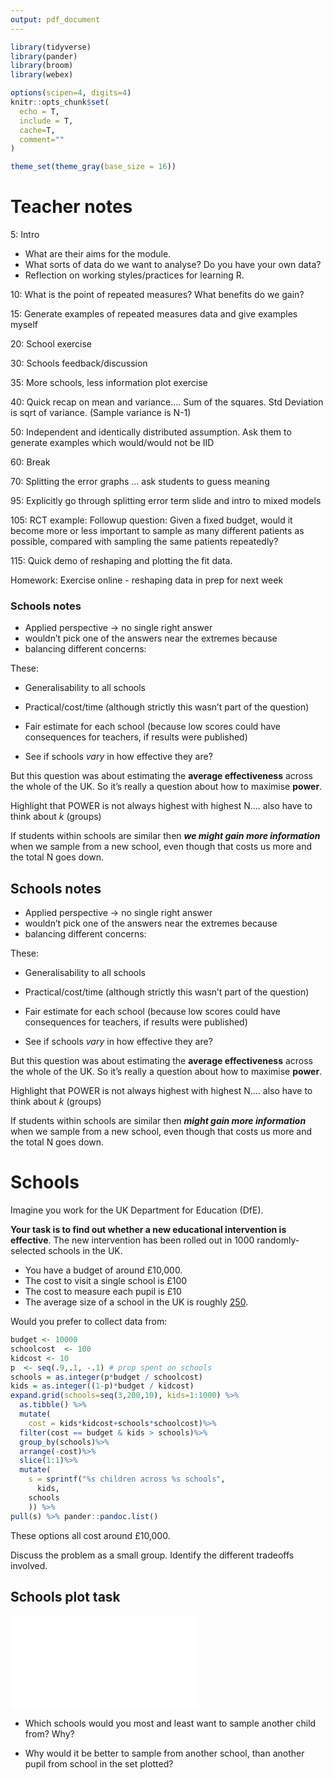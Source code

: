```yaml
---
output: pdf_document
---
```


```r
library(tidyverse)
library(pander)
library(broom)
library(webex)

options(scipen=4, digits=4)
knitr::opts_chunk$set(
  echo = T,
  include = T, 
  cache=T,
  comment=""
)

theme_set(theme_gray(base_size = 16))
```


# Teacher notes

5: Intro

- What are their aims for the module.
- What sorts of data do we want to analyse? Do you have your own data?
- Reflection on working styles/practices for learning R.


10:   What is the point of repeated measures? What benefits do we gain?

15:   Generate examples of repeated measures data and give examples myself

20:   School exercise

30:   Schools feedback/discussion

35:   More schools, less information plot exercise

40:  Quick recap on mean and variance.... Sum of the squares. Std Deviation is sqrt of variance.   (Sample variance is N-1)

50:   Independent and identically distributed assumption. Ask them to generate examples which would/would not be IID

60: Break

70: Splitting the error graphs ... ask students to guess meaning

95: Explicitly go through splitting error term slide and intro to mixed models


105:   RCT example: Followup question: Given a fixed budget, would it become more or less important to sample as many different patients as possible, compared with sampling the same patients repeatedly?


115: Quick demo of reshaping and plotting the fit data.

Homework: Exercise online - reshaping data in prep for next week



### Schools notes


- Applied perspective -> no single right answer
- wouldn't pick one of the answers near the extremes because
- balancing different concerns:


These:

- Generalisability to all schools

- Practical/cost/time (although strictly this wasn't part of the question)

- Fair estimate for each school (because low scores could have consequences for teachers, if results were published)

- See if schools *vary* in how effective they are?


But this question was about estimating the **average effectiveness** across the whole of the UK. So it's really a question about how to maximise **power**.


Highlight that POWER is not always highest with highest N.... also have to think about $k$ (groups)


If students within schools are similar then ***we might gain more information*** when we sample from a new school, even though that costs us more and the total N goes down.

<!--
> A question that often comes up at this point is how many units are needed at each level. It is difficult to give specific advice but there are some general principles that are worth stating now. The key one is the target of inference: in other words, are the units in your dataset special ones that you are interested in in their own right, or are you regarding them as representatives of a larger population which you wish to use them to draw conclusions about? If the target of inference in an educational study is a particular school then you would need a lot of students in that school to get a precise effect. If the target of inference is between-school differences in general, then you would need a lot of schools to get a reliable estimate. That is, you could not sensibly use a multilevel model with only two schools even if you had a sample of 1000 students in each of them. In the educational literature it has been suggested that, given the size of effects that are commonly found for between-school differences, a minimum of 25 schools is needed to provide a precise estimate of between-school variance, with a preference for 100 or more schools[2]. You would not normally omit any school from the analysis merely because it has few students, but at the same time you will not be able to distinguish between-school and between-student variation if there is only one student in each and every school. Note that schools with only one pupil still add information to the estimates of the effects of the explanatory variables on the mean. There are, of course, some contexts where some or all of the higher-level units will have only a few lower-level units. An extreme and common case is when individuals are at level 1 and households are at level 2, because then the sample size within a level 2 unit is typically less than five people. This need not be a problem if the target of inference is households in general because the quality of estimates in this case is based on the total number of households in the sample and it should be possible to sample a large number of these. If the target of inference is a specific household, however, parameters will be poorly estimated because a single household has very few members. See Snijders and Bosker (1993)[3] for more details on sample size issues for multilevel models. -->





\clearpage





## Schools notes


- Applied perspective -> no single right answer
- wouldn't pick one of the answers near the extremes because 
- balancing different concerns:


These:

- Generalisability to all schools

- Practical/cost/time (although strictly this wasn't part of the question)

- Fair estimate for each school (because low scores could have consequences for teachers, if results were published)

- See if schools *vary* in how effective they are?


But this question was about estimating the **average effectiveness** across the whole of the UK. So it's really a question about how to maximise **power**.


Highlight that POWER is not always highest with highest N.... also have to think about $k$ (groups)



If students within schools are similar then ***might gain more information*** when we sample from a new school, even though that costs us more and the total N goes down.





\clearpage




# Schools


Imagine you work for the UK Department for Education (DfE). 

**Your task is to find out whether a new educational intervention is effective**. The new intervention has been rolled out in 1000 randomly-selected schools in the UK.

- You have a budget of around £10,000. 
- The cost to visit a single school is £100
- The cost to measure each pupil is £10
- The average size of a school in the UK is roughly [250](https://www.theguardian.com/education/2013/may/17/primary-schools-supersize).

Would you prefer to collect data from:

```r
budget <- 10000
schoolcost  <- 100
kidcost <- 10
p  <- seq(.9,.1, -.1) # prop spent on schools
schools = as.integer(p*budget / schoolcost)
kids = as.integer((1-p)*budget / kidcost)
expand.grid(schools=seq(3,200,10), kids=1:1000) %>% 
  as.tibble() %>%
  mutate(
    cost = kids*kidcost+schools*schoolcost)%>%
  filter(cost == budget & kids > schools)%>%
  group_by(schools)%>%
  arrange(-cost)%>%
  slice(1:1)%>%
  mutate(
    s = sprintf("%s children across %s schools", 
      kids,
    schools
    )) %>%
pull(s) %>% pander::pandoc.list()
```

These options all cost around £10,000.

Discuss the problem as a small group. Identify the different tradeoffs involved.





\newpage


## Schools plot task



![](../images/repeated-measures-schools-plot.pdf)


- Which schools would you most and least want to sample another child from? Why?

- Why would it be better to sample from another school, than another pupil from school in the set plotted?







